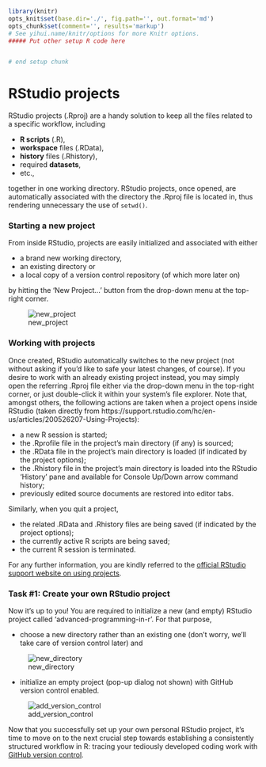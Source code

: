 ```r
library(knitr)
opts_knit$set(base.dir='./', fig.path='', out.format='md')
opts_chunk$set(comment='', results='markup')
# See yihui.name/knitr/options for more Knitr options.
##### Put other setup R code here


# end setup chunk
```
# RStudio projects

RStudio projects (.Rproj) are a handy solution to keep all the files related to 
a specific workflow, including

* **R scripts** (.R),
* **workspace** files (.RData),
* **history** files (.Rhistory), 
* required **datasets**, 
* etc., 

together in one working directory. RStudio projects, once opened, are 
automatically associated with the directory the .Rproj file is located in, thus 
rendering unnecessary the use of `setwd()`.


### Starting a new project
From inside RStudio, projects are easily initialized and associated with either

* a brand new working directory, 
* an existing directory or
* a local copy of a version control repository (of which more later on)

by hitting the 'New Project...' button from the drop-down menu at the top-right 
corner.

![new_project](http://i.imgur.com/0eeFQmB.png)


### Working with projects
Once created, RStudio automatically switches to the new project (not without 
asking if you'd like to safe your latest changes, of course). If you desire to 
work with an already existing project instead, you may simply open the referring 
.Rproj file either via the drop-down menu in the top-right corner, or just 
double-click it within your system's file explorer. Note that, amongst others, 
the following actions are taken when a project opens inside RStudio (taken 
directly from 
https://support.rstudio.com/hc/en-us/articles/200526207-Using-Projects):

* a new R session is started;
* the .Rprofile file in the project's main directory (if any) is sourced;
* the .RData file in the project's main directory is loaded (if indicated by the 
project options);
* the .Rhistory file in the project's main directory is loaded into the RStudio 
'History' pane and available for Console Up/Down arrow command history;
* previously edited source documents are restored into editor tabs.

Similarly, when you quit a project, 

* the related .RData and .Rhistory files are being saved (if indicated by the 
project options); 
* the currently active R scripts are being saved;
* the current R session is terminated.

For any further information, you are kindly referred to the [official RStudio 
support website on using projects](https://support.rstudio.com/hc/en-us/articles/200526207-Using-Projects).


### Task #1: Create your own RStudio project
Now it's up to you! You are required to initialize a new (and empty) RStudio 
project called 'advanced-programming-in-r'. For that purpose, 

* choose a new directory rather than an existing one (don't worry, we'll take 
care of version control later) and 

![new_directory](http://i.imgur.com/B6UC3Xh.png?1)

* initialize an empty project (pop-up dialog not shown) with GitHub version 
control enabled.

![add_version_control](http://i.imgur.com/fTjwmmi.png)

Now that you successfully set up your own personal RStudio project, it's time to 
move on to the next crucial step towards establishing a consistently structured 
workflow in R: tracing your tediously developed coding work with 
[GitHub version control](chapters/01_structured_workflow/version_control.md).
